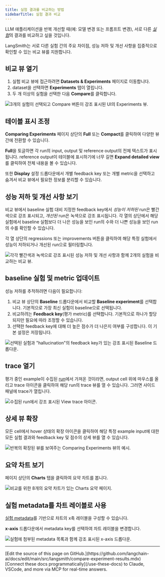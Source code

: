 ```yaml
---
title: 실험 결과를 비교하는 방법
sidebarTitle: 실험 결과 비교
---
```


LLM 애플리케이션을 반복 개선할 때(예: 모델 변경 또는 프롬프트 변경), 서로 다른 [_실험_](/langsmith/evaluation-concepts#experiment)의 결과를 비교하고 싶을 것입니다.

LangSmith는 서로 다른 실험 간의 주요 차이점, 성능 저하 및 개선 사항을 집중적으로 확인할 수 있는 비교 뷰를 지원합니다.

## 비교 뷰 열기

1. 실험 비교 뷰에 접근하려면 **Datasets & Experiments** 페이지로 이동합니다.
1. dataset을 선택하면 **Experiments** 탭이 열립니다.
1. 두 개 이상의 실험을 선택한 다음 **Compare**를 클릭합니다.

![3개의 실험이 선택되고 Compare 버튼이 강조 표시된 UI의 Experiments 뷰.](/langsmith/images/compare-select.png)

## 테이블 표시 조정

**Comparing Experiments** 페이지 상단의 **Full** 또는 **Compact**를 클릭하여 다양한 뷰 간에 전환할 수 있습니다.

**Full**을 토글하면 각 run의 input, output 및 reference output의 전체 텍스트가 표시됩니다. reference output이 테이블에 표시하기에 너무 길면 **Expand detailed view**를 클릭하여 전체 내용을 볼 수 있습니다.

또한 **Display** 설정 드롭다운에서 개별 feedback key 또는 개별 metric을 선택하고 숨겨서 비교 뷰에서 필요한 정보를 분리할 수 있습니다.

## 성능 저하 및 개선 사항 보기

비교 뷰에서 baseline 실험 대비 지정한 feedback key에서 *성능이 저하된* run은 빨간색으로 강조 표시되고, *개선된* run은 녹색으로 강조 표시됩니다. 각 열의 상단에서 해당 실험에서 baseline 실험보다 더 나은 성능을 보인 run의 수와 더 나쁜 성능을 보인 run의 수를 확인할 수 있습니다.

각 열 상단의 regressions 또는 improvements 버튼을 클릭하여 해당 특정 실험에서 성능이 저하되거나 개선된 run으로 필터링합니다.

![각각 빨간색과 녹색으로 강조 표시된 성능 저하 및 개선 사항과 함께 2개의 실험을 비교하는 비교 뷰.](/langsmith/images/regression-view.png)

## baseline 실험 및 metric 업데이트

성능 저하를 추적하려면 다음이 필요합니다:

1. 비교 뷰 상단의 **Baseline** 드롭다운에서 비교할 **Baseline experiment**를 선택합니다. 기본적으로 가장 최신 실험이 baseline으로 선택됩니다.
1. 비교하려는 **Feedback key**(평가 metric)를 선택합니다. 기본적으로 하나가 할당되지만 필요에 따라 조정할 수 있습니다.
1. 선택한 feedback key에 대해 더 높은 점수가 더 나은지 여부를 구성합니다. 이 기본 설정은 저장됩니다.

![선택된 실험과 "hallucination"의 feedback key가 있는 강조 표시된 Baseline 드롭다운.](/langsmith/images/select-baseline.png)

## trace 열기

평가 중인 example이 수집된 [run](/langsmith/observability-concepts#runs)에서 가져온 것이라면, output cell 위에 마우스를 올리고 trace 아이콘을 클릭하여 해당 run의 trace 뷰를 열 수 있습니다. 그러면 사이드 패널에 trace가 열립니다.

![수집된 run에서 강조 표시된 View trace 아이콘.](/langsmith/images/open-source-trace.png)

## 상세 뷰 확장

모든 cell에서 hover 상태의 확장 아이콘을 클릭하여 해당 특정 example input에 대한 모든 실험 결과와 feedback key 및 점수의 상세 뷰를 열 수 있습니다.

![반복의 확장된 뷰를 보여주는 Comparing Experiments 뷰의 예시.](/langsmith/images/expanded-view.png)

## 요약 차트 보기

페이지 상단의 **Charts** 탭을 클릭하여 요약 차트를 봅니다.

![비교를 위한 8개의 요약 차트가 있는 Charts 요약 페이지.](/langsmith/images/charts-tab.png)

## 실험 metadata를 차트 레이블로 사용

[실험 metadata](/langsmith/filter-experiments-ui#background-add-metadata-to-your-experiments)를 기반으로 차트의 x축 레이블을 구성할 수 있습니다.

**x-axis** 드롭다운에서 metadata key를 선택하여 차트 레이블을 변경합니다.

![실험에 첨부된 metadata 목록과 함께 강조 표시된 x-axis 드롭다운.](/langsmith/images/metadata-in-charts.png)

---

<Callout icon="pen-to-square" iconType="regular">
    [Edit the source of this page on GitHub.](https://github.com/langchain-ai/docs/edit/main/src/langsmith/compare-experiment-results.mdx)
</Callout>
<Tip icon="terminal" iconType="regular">
    [Connect these docs programmatically](/use-these-docs) to Claude, VSCode, and more via MCP for    real-time answers.
</Tip>
